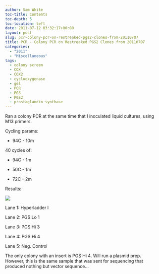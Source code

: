 ```yaml
---
author: Sam White
toc-title: Contents
toc-depth: 5
toc-location: left
date: 2011-07-12 03:32:17+00:00
layout: post
slug: pcr-colony-pcr-on-restreaked-pgs2-clones-from-20110707
title: PCR - Colony PCR on Restreaked PGS2 Clones from 20110707
categories:
  - "2011"
  - "Miscellaneous"
tags:
  - colony screen
  - COX
  - COX2
  - cyclooxygenase
  - gel
  - PCR
  - PGS
  - PGS2
  - prostaglandin synthase
---
```


Ran a colony PCR at the same time that I inoculated liquid cultures, using M13 primers.

Cycling params:




    
  * 94C - 10m



40 cycles of:


    
  * 94C - 1m

    
  * 50C - 1m

    
  * 72C - 2m



Results:

![](https://eagle.fish.washington.edu/Arabidopsis/20110712-01.jpg)

Lane 1: Hyperladder I

Lane 2: PGS Lo 1

Lane 3: PGS Hi 3

Lane 4: PGS Hi 4

Lane 5: Neg. Control

The only colony with an insert is PGS Hi 4. Will run a plasmid prep. However, this is the same sample that was sent for sequencing that produced nothing but vector sequence...
